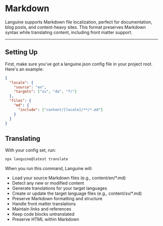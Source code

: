 # Markdown

Languine supports Markdown file localization, perfect for documentation, blog posts, and content-heavy sites. This format preserves Markdown syntax while translating content, including front matter support.

---

## Setting Up

First, make sure you've got a languine.json config file in your project root. Here's an example:

```json
{
  "locale": {
    "source": "en",
    "targets": ["sv", "de", "fr"]
  },
  "files": {
    "md": {
      "include": ["content/[locale]/**/*.md"]
    }
  }
}
```

## Translating

With your config set, run:

```bash
npx languine@latest translate
```

When you run this command, Languine will:

- Load your source Markdown files (e.g., content/en/*.md)
- Detect any new or modified content
- Generate translations for your target languages
- Create or update the target language files (e.g., content/sv/*.md)
- Preserve Markdown formatting and structure
- Handle front matter translations
- Maintain links and references
- Keep code blocks untranslated
- Preserve HTML within Markdown

